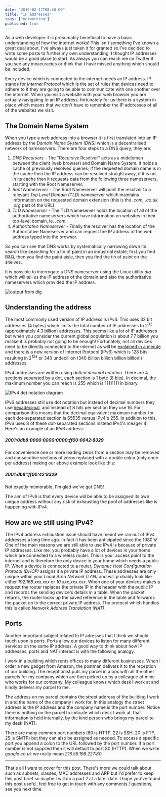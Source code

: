 ```yaml
---
date: "2019-02-17T08:00:00"
title: "IP addresses"
tags: ["networking"]
published: true
---
```


As a web developer it is presumably beneficial to have a basic understanding of how the internet works! This isn't something I've known a great deal about, I've always just taken it for granted so I've decided to write some posts to further my own understanding; I thought IP addresses would be a good place to start. As always you can reach me on Twitter if you see any innacuracies or think that I have missed anything which should be included.

Every device which is connected to the internet needs an IP address. IP stands for _Internet Protocol_ which is the set of rules that devices need to adhere to if they are going to be able to communicate with one another over the internet. When you visit a website with your web browser you are actually navigating to an IP address; fortunately for us there is a system in place which means that we don't have to remember the IP addresses of all of the websites we visit.

## The Domain Name System

When you type a web address into a browser it is first translated into an IP address by the _Domain Name System (DNS)_ which is a decentralised network of nameservers. There are four steps to a DNS query, they are:
1. *DNS Recursors* - The "Recursive Resolver" acts as a middleman between the client (web browser) and Domain Name System. It holds a cache of previously resolved queries; if the requested domain name is in the cache then the IP address can be resolved straight away, if it is not in its cache then it requests data from the following three nameservers, starting with the Root Nameserver.
1. *Root Nameserver* - The Root Nameserver will point the resolver to a relevant _Top Level Domain (TLD)_ nameserver which maintains information on the requested domain extension (this is the _.com, .co.uk, .org_ part of the URL).
1. *TLD Nameserver* - The TLD Nameserver holds the location of all of the authoritative nameservers which have information on websites in their top-level domain, ie. _.com_.
1. *Authoritative Nameserver* - Finally the resolver has the location of the Authoritative Nameserver and can request the IP address of the web address typed into the browser.

So you can see that DNS works by systematically narrowing down its search like searching for a tin of paint in an industrial estate; first you find B&Q, then you find the paint aisle, then you find the tin of paint on the shelves.

It is possible to interrogate a DNS nameserver using the Linux utility _dig_ which will tell us the IP address of the domain and also the authoritative nameservers which provided the IP address.

![output from dig](dig_google.JPG)

## Understanding the address

The most commonly used version of IP address is IPv4. This uses 32 bit addresses (4 bytes) which limits the total number of IP addresses to 2<sup>32</sup> (approximately 4.3 billion) addresses. This seems like a lot of IP addresses but when you consider the current global population is about 7.7 billion you realise it is probably not going to be enough! Fortunately, not all devices need to be directly connected to the internet as will be [explained in a minute](#how-are-we-still-using-ipv4) and there is a new version of Internet Protocol (IPv6) which is 128 bits resulting in 2<sup>128</sup> or 340 undecillion (340 billion billion billion billion!) addresses.

IPv4 addresses are written using _dotted decimal notation_. There are 4 sections separated by a dot, each section is 1 byte (8 bits). In decimal, the maximum number you can reach is 255 which is 11111111 in binary.

![IPv4 dot notation diagram](IPv4_dot_notation.JPG)

IPv6 addresses still use dot notation but instead of decimal numbers they use [hexadecimal](https://en.wikipedia.org/wiki/Hexadecimal), and instead of 8 bits per section they use 16. For comparison this means that the decimal equivalent maximum number for each dot-separated section is 65535 versus IPv4's 255. In addition to this, IPv6 uses 8 of these dot-separated sections instead IPv4's meager 4! Here's an example of an IPv6 address:
##### **2001:0db8:0000:0000:0000:ff00:0042:8329**

For convenience one or more leading zeros from a section may be removed and consecutive sections of zeros replaced with a double colon (only once per address) making our above example look like this:
##### **2001:db8::ff00:42:8329**

Not exactly memorable, I'm glad we've got DNS!

The aim of IPv6 is that every device will be able to be assigned its own unique address without any risk of exhausting the pool of addresses like is happening with IPv4.

## How are we still using IPv4?

The IPv4 address exhaustion issue should have meant we ran out of IPv4 addresses a long time ago. In fact it has been anticipated since the 1980's! One of the main reasons we are still able to use IPv4 is because of private IP addresses. Like me, you probably have a lot of devices in your home which are connected to a wireless router. This is your access point to the internet and is therefore the only device in your home which needs a public IP. When a device is connected to a router, _Dynamic Host Configuration Protocol (DHCP)_ assigns it a private IP address. These addresses are only unique within your _Local Area Network (LAN)_ and will probably look like either _192.168.xxx.xxx_ or _10.xxx.xxx.xxx_. When one of your devices makes a request the router replaces the private IP in the header with the public IP and records the sending device's details in a table. When the packet returns, the router looks up the saved reference in the table and forwards the packet on to the correct private IP address. The protocol which handles this is called _Network Address Translation (NAT)_.

## Ports

Another important subject related to IP adresses that I think we should touch upon is ports. Ports allow our devices to listen for many different services on the same IP address. A good way to think about how IP addresses, ports and NAT interact is with the following analogy.

I work in a building which rents offices to many different businesses. When I order a new gadget from Amazon, the postman delivers it to the reception of our building. The receptionist puts my parcel in a box with all the other parcels for my company which are then picked up by a colleague of mine who works for our company. My colleague knows which desk I work at and kindly delivers my parcel to me.

The address on my parcel contains the street address of the building I work in and the name of the company I work for. In this analogy the street address is the IP address and the company name is the port number. Notice there is nothing on the parcel to indicate which desk I work at, that information is held internally, by the kind person who brings my parcel to my desk (NAT).

There are many common port numbers (80 is HTTP, 22 is SSH, 20 is FTP, 25 is SMTP) but they can also be assigned as needed. To access a specific port you append a colon to the URL followed by the port number. If a port number is not supplied then it will default to port 80 (HTTP). When we write _google.co.uk_ we really mean _216.58.198.227:80_

---

That's all I want to cover for this post. There's more we could talk about such as subnets, classes, MAC addresses and ARP but I'd prefer to keep this post brief so maybe I will do a part 2 at a later date. I hope you've found this post useful, feel free to get in touch with any comments / questions, see you next time.
